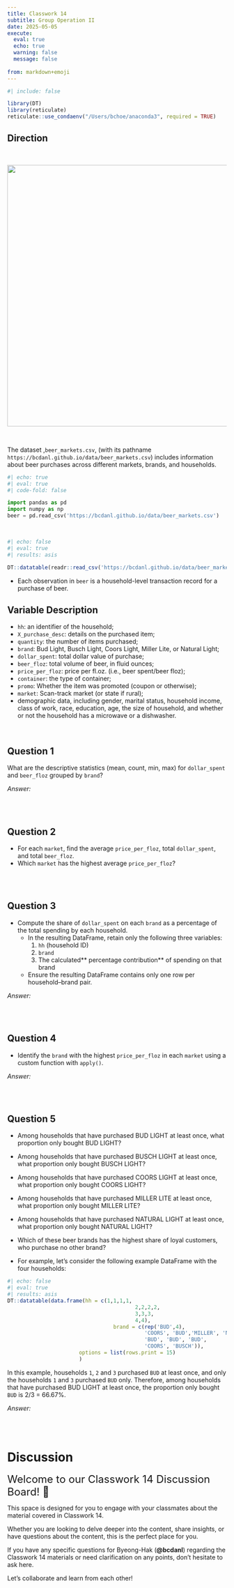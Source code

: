 ```yaml
---
title: Classwork 14
subtitle: Group Operation II
date: 2025-05-05
execute: 
  eval: true
  echo: true
  warning: false
  message: false
  
from: markdown+emoji
---
```


```r
#| include: false

library(DT)
library(reticulate)
reticulate::use_condaenv("/Users/bchoe/anaconda3", required = TRUE)
```



## Direction

<br>

<p align="center">
  <img src="https://bcdanl.github.io/lec_figs/beer_markets_brand.png" width="600px">
</p>

<br>

The dataset ,`beer_markets.csv`, (with its pathname `https://bcdanl.github.io/data/beer_markets.csv`) includes information about beer purchases across different markets, brands, and households.


```python
#| echo: true
#| eval: true
#| code-fold: false

import pandas as pd
import numpy as np
beer = pd.read_csv('https://bcdanl.github.io/data/beer_markets.csv')
```

<br>

```r
#| echo: false
#| eval: true
#| results: asis

DT::datatable(readr::read_csv('https://bcdanl.github.io/data/beer_markets.csv'))
```

- Each observation in `beer` is a household-level transaction record for a purchase of beer.

## Variable Description

- `hh`: an identifier of the household;
- `X_purchase_desc`: details on the purchased item;
- `quantity`: the number of items purchased;
- `brand`: Bud Light, Busch Light, Coors Light, Miller Lite, or Natural Light;
- `dollar_spent`: total dollar value of purchase;
- `beer_floz`: total volume of beer, in fluid ounces;
- `price_per_floz`: price per fl.oz. (i.e., beer spent/beer floz);
- `container`: the type of container;
- `promo`: Whether the item was promoted (coupon or otherwise);
- `market`: Scan-track market (or state if rural);
- demographic data, including gender, marital status, household income, class of work, race, education, age, the size of household, and whether or not the household has a microwave or a dishwasher.

<br>

## Question 1
What are the descriptive statistics (mean, count, min, max) for `dollar_spent` and `beer_floz` grouped by `brand`?

*Answer:*

<br><br>

## Question 2
- For each `market`, find the average `price_per_floz`, total `dollar_spent`, and total `beer_floz`. 
- Which `market` has the highest average `price_per_floz`?


<br><br>

## Question 3 
- Compute the share of `dollar_spent` on each `brand` as a percentage of the total spending by each household.
	-	In the resulting DataFrame, retain only the following three variables:
    	1.	`hh` (household ID)
    	2.	`brand`
    	3.	The calculated** percentage contribution** of spending on that brand
	-	Ensure the resulting DataFrame contains only one row per household–brand pair.


*Answer:*


<br><br>

## Question 4 
- Identify the `brand` with the highest `price_per_floz` in each `market` using a custom function with `apply()`. 

*Answer:*


<br><br>


## Question 5 
- Among households that have purchased BUD LIGHT at least once, what proportion only bought BUD LIGHT?
- Among households that have purchased BUSCH LIGHT at least once, what proportion only bought BUSCH LIGHT?
- Among households that have purchased COORS LIGHT at least once, what proportion only bought COORS LIGHT?
- Among households that have purchased MILLER LITE at least once, what proportion only bought MILLER LITE?
- Among households that have purchased NATURAL LIGHT at least once, what proportion only bought NATURAL LIGHT?
- Which of these beer brands has the highest share of loyal customers, who purchase no other brand?

- For example, let's consider the following example DataFrame with the four households:
```r
#| echo: false
#| eval: true
#| results: asis
DT::datatable(data.frame(hh = c(1,1,1,1,
                                         2,2,2,2,
                                         3,3,3,
                                         4,4),
                                  brand = c(rep('BUD',4),
                                            'COORS', 'BUD','MILLER', 'NATURAL',
                                            'BUD', 'BUD', 'BUD',
                                            'COORS', 'BUSCH')),
                       options = list(rows.print = 15)
                       )
```

In this example, households `1`, `2` and `3` purchased `BUD` at least once, and only the households `1` and `3` purchased `BUD` only. Therefore, among households that have purchased BUD LIGHT at least once, the proportion only bought `BUD` is 2/3 = 66.67%.


*Answer:*



<br><br>



# Discussion


<font size = "5">Welcome to our Classwork 14 Discussion Board! 👋 </font>


This space is designed for you to engage with your classmates about the material covered in Classwork 14.

Whether you are looking to delve deeper into the content, share insights, or have questions about the content, this is the perfect place for you.

If you have any specific questions for Byeong-Hak (**@bcdanl**) regarding the Classwork 14 materials or need clarification on any points, don't hesitate to ask here. 

Let's collaborate and learn from each other!

